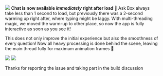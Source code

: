 
![](https://res.cloudinary.com/dltbv060k/image/upload/v1742050481/07-01_pfpopm.png)
**Chat is now available _immediately_ right after load 🐰** Ask Box always take less than 1 second to load, but previously there was a 2-second warming up right after, where typing might be laggy. With multi-threading magic, we moved the warm-up to other place, so now the app is fully interactive as soon as you see it!

This does not only improve the initial experience but also the smoothness of every question! Now all heavy processing is done behind the scene, leaving the main thread fully for maximum animation frames 💨

![](https://res.cloudinary.com/dltbv060k/image/upload/v1742050480/07-02_lkegud.png)
![](https://res.cloudinary.com/dltbv060k/image/upload/v1742050479/07-03_wov1o8.png)

Thanks <ReleaseUser name="huy"/> for reporting the issue and taking part in the build discussion
